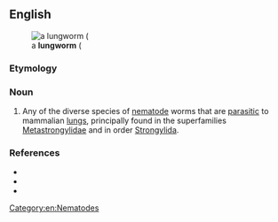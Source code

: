 ==English==
[[File:Angiostrongylus cantonensis.png|thumb|a '''lungworm''' ({{taxlink|Angiostrongylus cantonensis|species|ver=200711}}]]

===Etymology===
{{compound|en|lung|worm}}

===Noun===
{{en-noun}}

# Any of the diverse species of [[nematode]] worms that are [[parasitic]] to mammalian [[lung]]s, principally found in the superfamilies [[Metastrongylidae]] and {{taxlink|Trichostrongyloidea|superfamily|ver=220407}} in order [[Strongylida]].

===References===
* {{pedia}}
* {{specieslite|Strongylida}}
* {{comcatlite|Strongylida}}
[[Category:en:Nematodes]]